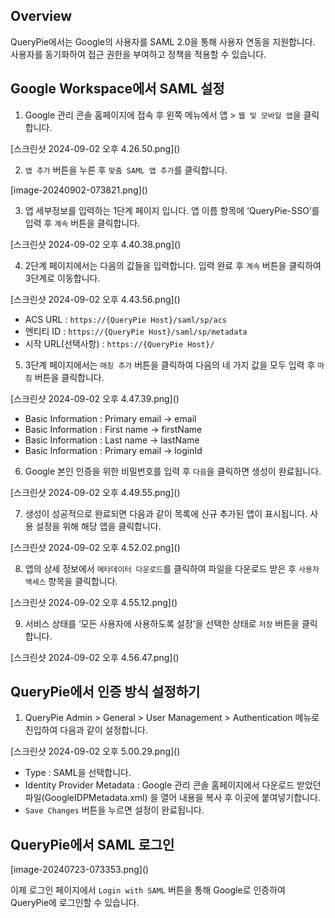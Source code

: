 ## Overview
QueryPie에서는 Google의 사용자를 SAML 2.0을 통해 사용자 연동을 지원합니다. 사용자를 동기화하여 접근 권한을 부여하고 정책을 적용할 수 있습니다.



## Google Workspace에서 SAML 설정
1. Google 관리 콘솔 홈페이지에 접속 후 왼쪽 메뉴에서 앱 &gt; `웹 및 모바일 앱`을 클릭합니다.

<p align="center">
<div>[스크린샷 2024-09-02 오후 4.26.50.png]()</div>
</p>



2. `앱 추가` 버튼을 누른 후 `맞춤 SAML 앱 추가`를 클릭합니다.

<p align="center">
<div>[image-20240902-073821.png]()</div>
</p>



3. 앱 세부정보를 입력하는 1단계 페이지 입니다. 앱 이름 항목에 ‘QueryPie-SSO’를 입력 후 `계속` 버튼을 클릭합니다.

<p align="center">
<div>[스크린샷 2024-09-02 오후 4.40.38.png]()</div>
</p>



4. 2단계 페이지에서는 다음의 값들을 입력합니다. 입력 완료 후 `계속` 버튼을 클릭하여 3단계로 이동합니다.

<p align="center">
<div>[스크린샷 2024-09-02 오후 4.43.56.png]()</div>
</p>

* ACS URL : `https://{QueryPie Host}/saml/sp/acs` 
* 엔티티 ID : `https://{QueryPie Host}/saml/sp/metadata` 
* 시작 URL(선택사항) : `https://{QueryPie Host}/`



5. 3단계 페이지에서는 `매칭 추가` 버튼을 클릭하여 다음의 네 가지 값을 모두 입력 후 `마침` 버튼을 클릭합니다.

<p align="center">
<div>[스크린샷 2024-09-02 오후 4.47.39.png]()</div>
</p>

* Basic Information : Primary email → email
* Basic Information : First name → firstName
* Basic Information : Last name → lastName
* Basic Information : Primary email → loginId



6. Google 본인 인증을 위한 비밀번호를 입력 후 `다음`을 클릭하면 생성이 완료됩니다.

<p align="center">
<div>[스크린샷 2024-09-02 오후 4.49.55.png]()</div>
</p>



7. 생성이 성공적으로 완료되면 다음과 같이 목록에 신규 추가된 앱이 표시됩니다. 사용 설정을 위해 해당 앱을 클릭합니다.

<p align="center">
<div>[스크린샷 2024-09-02 오후 4.52.02.png]()</div>
</p>



8. 앱의 상세 정보에서 `메타데이터 다운로드`를 클릭하여 파일을 다운로드 받은 후 `사용자 액세스` 항목을 클릭합니다.

<p align="center">
<div>[스크린샷 2024-09-02 오후 4.55.12.png]()</div>
</p>



9. 서비스 상태를 ‘모든 사용자에 사용하도록 설정’을 선택한 상태로 `저장` 버튼을 클릭합니다.

<p align="center">
<div>[스크린샷 2024-09-02 오후 4.56.47.png]()</div>
</p>



## QueryPie에서 인증 방식 설정하기
1. QueryPie Admin &gt; General &gt; User Management &gt; Authentication 메뉴로 진입하여 다음과 같이 설정합니다.

<p align="center">
<div>[스크린샷 2024-09-02 오후 5.00.29.png]()</div>
</p>

* Type : SAML을 선택합니다. 
* Identity Provider Metadata : Google 관리 콘솔 홈페이지에서 다운로드 받았던 파일(GoogleIDPMetadata.xml) 을 열어 내용을 복사 후 이곳에 붙여넣기합니다. 
* `Save Changes` 버튼을 누르면 설정이 완료됩니다. 



## QueryPie에서 SAML 로그인
<p align="center">
<div>[image-20240723-073353.png]()</div>
</p>

이제 로그인 페이지에서 `Login with SAML` 버튼을 통해 Google로 인증하여 QueryPie에 로그인할 수 있습니다.


